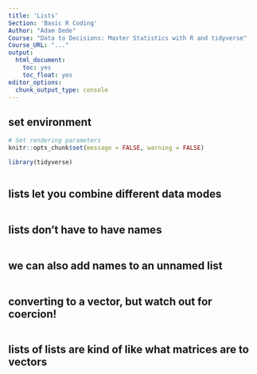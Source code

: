 ```yaml
---
title: 'Lists'
Section: 'Basic R Coding'
Author: "Adam Dede"
Course: "Data to Decisions: Master Statistics with R and tidyverse"
Course_URL: "..." 
output:
  html_document:
    toc: yes
    toc_float: yes
editor_options:
  chunk_output_type: console
---
```



## set environment

```r

# Set rendering parameters
knitr::opts_chunk$set(message = FALSE, warning = FALSE)

library(tidyverse)



```

## lists let you combine different data modes

```r



```
## lists don't have to have names
```r




```

## we can also add names to an unnamed list
```r



```

## converting to a vector, but watch out for coercion! 

```r



```
## lists of lists are kind of like what matrices are to vectors
```r


```

